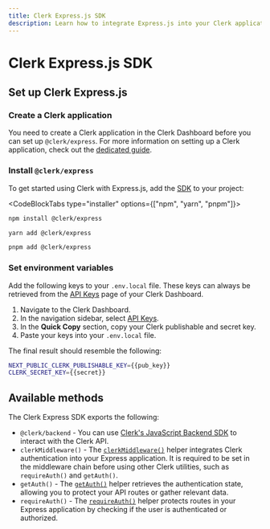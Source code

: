 ```yaml
---
title: Clerk Express.js SDK
description: Learn how to integrate Express.js into your Clerk application.
---
```


# Clerk Express.js SDK

## Set up Clerk Express.js

<Steps>

### Create a Clerk application

You need to create a Clerk application in the Clerk Dashboard before you can set up `@clerk/express`. For more information on setting up a Clerk application, check out the [dedicated guide](/docs/quickstarts/setup-clerk).

### Install `@clerk/express`

To get started using Clerk with Express.js, add the [SDK](https://www.npmjs.com/package/@clerk/express) to your project:

<CodeBlockTabs type="installer" options={["npm", "yarn", "pnpm"]}>
```sh filename="terminal"
npm install @clerk/express
```

```sh filename="terminal"
yarn add @clerk/express
```

```sh filename="terminal"
pnpm add @clerk/express
```
</CodeBlockTabs>

### Set environment variables

<SignedIn>

Add the following keys to your `.env.local` file. These keys can always be retrieved from the [API Keys](https://dashboard.clerk.com/last-active?path=api-keys) page of your Clerk Dashboard.

</SignedIn>

<SignedOut>

1. Navigate to the Clerk Dashboard.
2. In the navigation sidebar, select [API Keys](https://dashboard.clerk.com/last-active?path=api-keys).
3. In the **Quick Copy** section, copy your Clerk publishable and secret key.
4. Paste your keys into your `.env.local` file.

The final result should resemble the following:

</SignedOut>

  ```sh filename=".env.local"
  NEXT_PUBLIC_CLERK_PUBLISHABLE_KEY={{pub_key}}
  CLERK_SECRET_KEY={{secret}}
  ```

</Steps>

## Available methods

The Clerk Express SDK exports the following:

- `@clerk/backend` - You can use [Clerk's JavaScript Backend SDK](/docs/references/backend/overview) to interact with the Clerk API.
- `clerkMiddleware()` - The [`clerkMiddleware()`](https://clerk.com/docs/references/nextjs/clerk-middleware) helper integrates Clerk authentication into your Express application. It is required to be set in the middleware chain before using other Clerk utilities, such as `requireAuth()` and `getAuth()`.
- `getAuth()` - The [`getAuth()`](https://clerk.com/docs/references/nextjs/get-auth) helper retrieves the authentication state, allowing you to protect your API routes or gather relevant data.
- `requireAuth()` - The [`requireAuth()`](/docs/references/express/require-auth) helper protects routes in your Express application by checking if the user is authenticated or authorized.
